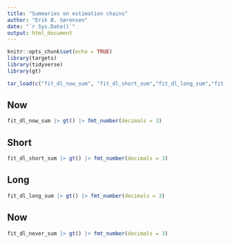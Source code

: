 ```yaml
---
title: "Summaries on estimation chains"
author: "Erik Ø. Sørensen"
date: "`r Sys.Date()`"
output: html_document
---
```


```r
knitr::opts_chunk$set(echo = TRUE)
library(targets)
library(tidyverse)
library(gt)
```


```r
tar_load(c("fit_dl_now_sum", "fit_dl_short_sum","fit_dl_long_sum","fit_dl_never_sum"))
```

## Now
```r
fit_dl_now_sum |> gt() |> fmt_number(decimals = 3)
```

## Short
```r
fit_dl_short_sum |> gt() |> fmt_number(decimals = 3)
```

## Long
```r
fit_dl_long_sum |> gt() |> fmt_number(decimals = 3)
```

## Now
```r
fit_dl_never_sum |> gt() |> fmt_number(decimals = 3)
```
